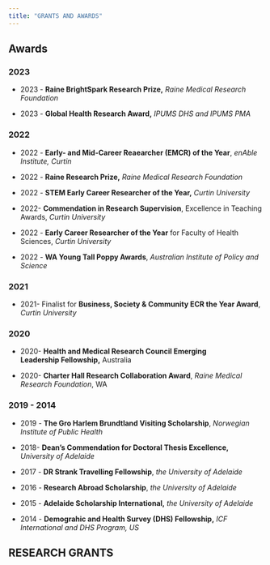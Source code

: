 ---
title: "GRANTS AND AWARDS"
---

## Awards

### 2023

-   2023 - **Raine BrightSpark Research Prize,** *Raine Medical Research Foundation*

-   2023 - **Global Health Research Award,** *IPUMS DHS and IPUMS PMA*

### 2022

-   2022 - **Early- and Mid-Career Reaearcher (EMCR) of the Year**, *enAble Institute, Curtin*

-   2022 - **Raine Research Prize,** *Raine Medical Research Foundation*

-   2022 - **STEM Early Career Researcher of the Year,** *Curtin University*

-   2022- **Commendation in Research Supervision**, Excellence in Teaching Awards, *Curtin University*

-   2022 - **Early Career Researcher of the Year** for Faculty of Health Sciences, *Curtin University*

-   2022 - **WA Young Tall Poppy Awards**, *Australian Institute of Policy and Science*

### 2021

-   2021- Finalist for **Business, Society & Community ECR the Year Award**, *Curtin University*

### 2020

-   2020- **Health and Medical Research Council Emerging Leadership Fellowship,** Australia 

-   2020- **Charter Hall Research Collaboration Award**, *Raine Medical Research Foundation*, WA

### 2019 - 2014

-   2019 - **The Gro Harlem Brundtland Visiting Scholarship**, *Norwegian Institute of Public Health*

-   2018- **Dean's Commendation for Doctoral Thesis Excellence,** *University of Adelaide*

-   2017 - **DR Strank Travelling Fellowship**, *the University of Adelaide*

-   2016 - **Research Abroad Scholarship**, *the University of Adelaide*

-   2015 - **Adelaide Scholarship International,** *the University of Adelaide*

-   2014 - **Demograhic and Health Survey (DHS) Fellowship,** *ICF International and DHS Program, US*

## RESEARCH GRANTS
